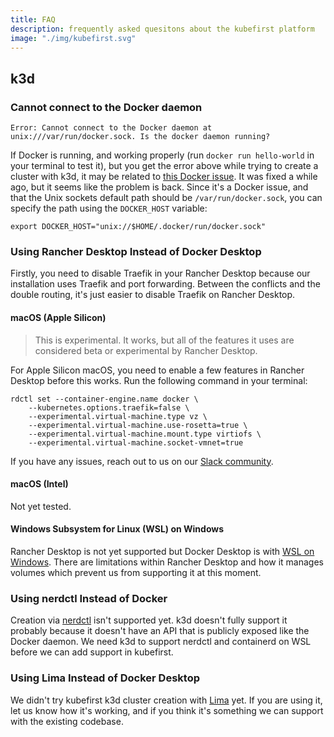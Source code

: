 ```yaml
---
title: FAQ
description: frequently asked quesitons about the kubefirst platform
image: "./img/kubefirst.svg"
---
```



<FAQ cloud="k3d" />

## k3d

### Cannot connect to the Docker daemon

```shell
Error: Cannot connect to the Docker daemon at unix:///var/run/docker.sock. Is the docker daemon running?
```

If Docker is running, and working properly (run `docker run hello-world` in your terminal to test it), but you get the error above while trying to create a cluster with k3d, it may be related to [this Docker issue](https://github.com/docker/for-mac/issues/6529). It was fixed a while ago, but it seems like the problem is back. Since it's a Docker issue, and that the Unix sockets default path should be `/var/run/docker.sock`, you can specify the path using the `DOCKER_HOST` variable:

```shell
export DOCKER_HOST="unix://$HOME/.docker/run/docker.sock"
```

### Using Rancher Desktop Instead of Docker Desktop

Firstly, you need to disable Traefik in your Rancher Desktop because our installation uses Traefik and port forwarding. Between the conflicts and the double routing, it's just easier to disable Traefik on Rancher Desktop.

#### macOS (Apple Silicon)

> This is experimental. It works, but all of the features it uses are considered beta or experimental by Rancher Desktop.

For Apple Silicon macOS, you need to enable a few features in Rancher Desktop before this works. Run the following command in your terminal:

```shell
rdctl set --container-engine.name docker \
    --kubernetes.options.traefik=false \
    --experimental.virtual-machine.type vz \
    --experimental.virtual-machine.use-rosetta=true \
    --experimental.virtual-machine.mount.type virtiofs \
    --experimental.virtual-machine.socket-vmnet=true
```

If you have any issues, reach out to us on our [Slack community](https://kubefirst.io/slack).

#### macOS (Intel)

Not yet tested.

#### Windows Subsystem for Linux (WSL) on Windows

Rancher Desktop is not yet supported but Docker Desktop is with [WSL on Windows](https://learn.microsoft.com/en-us/windows/wsl/install). There are limitations within Rancher Desktop and how it manages volumes which prevent us from supporting it at this moment.

### Using nerdctl Instead of Docker

Creation via [nerdctl](https://github.com/containerd/nerdctl) isn't supported yet. k3d doesn't fully support it probably because it doesn't have an API that is publicly exposed like the Docker daemon. We need k3d to support nerdctl and containerd on WSL before we can add support in kubefirst.

### Using Lima Instead of Docker Desktop

We didn't try kubefirst k3d cluster creation with [Lima](https://github.com/lima-vm/lima) yet. If you are using it, let us know how it's working, and if you think it's something we can support with the existing codebase.

